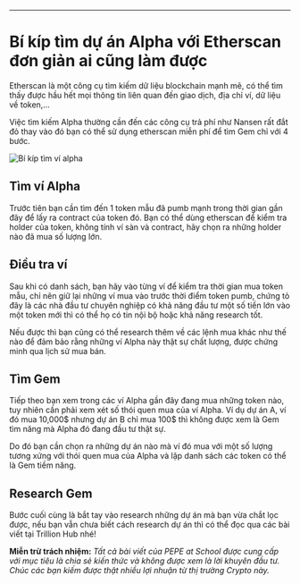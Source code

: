 
---

# Bí kíp tìm dự án Alpha với Etherscan đơn giản ai cũng làm được

Etherscan là một công cụ tìm kiếm dữ liệu blockchain mạnh mẽ, có thể tìm thấy được hầu hết mọi thông tin liên quan đến giao dịch, địa chỉ ví, dữ liệu về token,…

Việc tìm kiếm Alpha thường cần đến các công cụ trả phí như Nansen rất đắt đỏ thay vào đó bạn có thể sử dụng etherscan miễn phí để tìm Gem chỉ với 4 bước.

<Image
  src="/img-tips-cate/1-bi-kip-tim-du-an-1.png"
  alt="Bí kíp tìm ví alpha"
  height={520}
  width={1200}
/>

## Tìm ví Alpha

Trước tiên bạn cần tìm đến 1 token mẫu đã pumb mạnh trong thời gian gần đây để lấy ra contract của token đó. Bạn có thể dùng etherscan để kiểm tra holder của token, không tính ví sàn và contract, hãy chọn ra những holder nào đã mua số lượng lớn.

## Điều tra ví

Sau khi có danh sách, bạn hãy vào từng ví để kiểm tra thời gian mua token mẫu, chỉ nên giữ lại những ví mua vào trước thời điểm token pumb, chứng tỏ đây là các nhà đầu tư chuyên nghiệp có khả năng đầu tư một số tiền lớn vào một token mới thì có thể họ có tin nội bộ hoặc khả năng research tốt.

Nếu được thì bạn cũng có thể research thêm về các lệnh mua khác như thế nào để đảm bảo rằng những ví Alpha này thật sự chất lượng, được chứng minh qua lịch sử mua bán.

## Tìm Gem

Tiếp theo bạn xem trong các ví Alpha gần đây đang mua những token nào, tuy nhiên cần phải xem xét số thói quen mua của ví Alpha. Ví dụ dự án A, ví đó mua 10,000$ nhưng dự án B chỉ mua 100$ thì không được xem là Gem tìm năng mà Alpha đó đang đầu tư thật sự.

Do đó bạn cần chọn ra những dự án nào mà ví đó mua với một số lượng tương xứng với thói quen mua của Alpha và lập danh sách các token có thể là Gem tiềm năng.

## Research Gem

Bước cuối cùng là bắt tay vào research những dự án mà bạn vừa chắt lọc được, nếu bạn vẫn chưa biết cách research dự án thì có thể đọc qua các bài viết tại Trillion Hub nhé!

**Miễn trừ trách nhiệm:** _Tất cả bài viết của PEPE at School được cung cấp với mục tiêu là chia sẻ kiến thức và không được xem là lời khuyên đầu tư. Chúc các bạn kiếm được thật nhiều lợi nhuận từ thị trường Crypto này._
